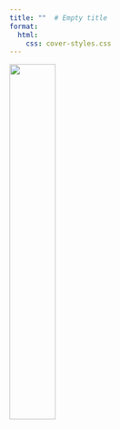 ```yaml
---
title: ""  # Empty title
format:
  html:
    css: cover-styles.css
---
```


::: {.cover-container}
![](images/logo_transp.png){width=40% fig-align="center" .cover-image}
:::
